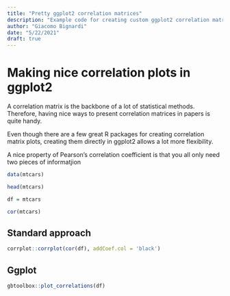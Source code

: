 ```yaml
---
title: "Pretty ggplot2 correlation matrices"
description: "Example code for creating custom ggplot2 correlation matrices"
author: "Giacomo Bignardi"
date: "5/22/2021"
draft: true
---
```


# Making nice correlation plots in ggplot2

A correlation matrix is the backbone of a lot of statistical methods. Therefore, having nice ways to present correlation matrices in papers is quite handy.

Even though there are a few great R packages for creating correlation matrix plots, creating them directly in ggplot2 allows a lot more flexibility.

A nice property of Pearson's correlation coefficient is that you all only need two pieces of informatjion

```r

data(mtcars)

head(mtcars)

df = mtcars

cor(mtcars)
```

##  Standard approach

```r
corrplot::corrplot(cor(df), addCoef.col = 'black')

```

## Ggplot

```r

gbtoolbox::plot_correlations(df)
```
